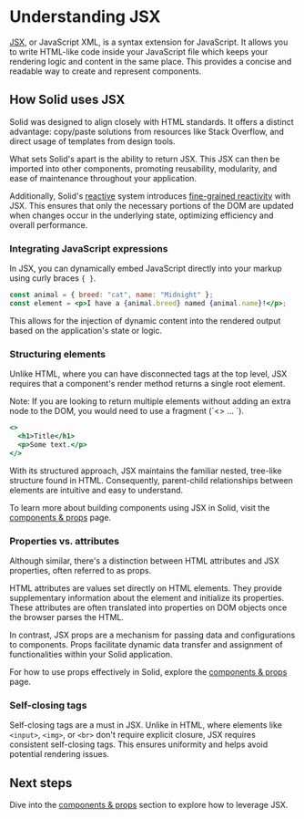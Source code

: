 
# Understanding JSX

[﻿JSX](https://facebook.github.io/jsx/), or JavaScript XML, is a syntax extension for JavaScript. 
It allows you to write HTML-like code inside your JavaScript file which keeps your rendering logic and content in the same place. 
This provides a concise and readable way to create and represent components.

## How Solid uses JSX
Solid was designed to align closely with HTML standards. It offers a distinct advantage: copy/paste solutions from resources like Stack Overflow, and direct usage of templates from design tools.

What sets Solid's apart is the ability to return JSX. 
This JSX can then be imported into other components, promoting reusability, modularity, and ease of maintenance throughout your application.

Additionally, Solid's [reactive](/essentials/intro-to-reactivity) system introduces [fine-grained reactivity](/advanced/understanding-fine-grained-reactivity) with JSX.
This ensures that only the necessary portions of the DOM are updated when changes occur in the underlying state, optimizing efficiency and overall performance.

### Integrating JavaScript expressions
In JSX, you can dynamically embed JavaScript directly into your markup using curly braces `{ }`.

```jsx
const animal = { breed: "cat", name: "Midnight" };
const element = <p>I have a {animal.breed} named {animal.name}!</p>;
```

This allows for the injection of dynamic content into the rendered output based on the application's state or logic.

### Structuring elements

Unlike HTML, where you can have disconnected tags at the top level, JSX requires that a component's render method returns a single root element.

<Aside>
Note: If you are looking to return multiple elements without adding an extra node to the DOM, you would need to use a fragment (`<> ... </>`).

```jsx
<>
  <h1>Title</h1>
  <p>Some text.</p>
</>
```
</Aside>

With its structured approach, JSX maintains the familiar nested, tree-like structure found in HTML. 
Consequently, parent-child relationships between elements are intuitive and easy to understand.

To learn more about building components using JSX in Solid, visit the [components & props](/essentials/components-and-props) page.

### Properties vs. attributes

Although similar, there's a distinction between HTML attributes and JSX properties, often referred to as props.

HTML attributes are values set directly on HTML elements. 
They provide supplementary information about the element and initialize its properties. 
These attributes are often translated into properties on DOM objects once the browser parses the HTML.

In contrast, JSX props are a mechanism for passing data and configurations to components. 
Props facilitate dynamic data transfer and assignment of functionalities within your Solid application.

For how to use props effectively in Solid, explore the [components & props](/essentials/components-and-props) page.

### Self-closing tags
Self-closing tags are a must in JSX. 
Unlike in HTML, where elements like `<input>`, `<img>`, or `<br>` don't require explicit closure, JSX requires consistent self-closing tags. 
This ensures uniformity and helps avoid potential rendering issues.

## Next steps

Dive into the [components & props](/essentials/components-and-props) section to explore how to leverage JSX.